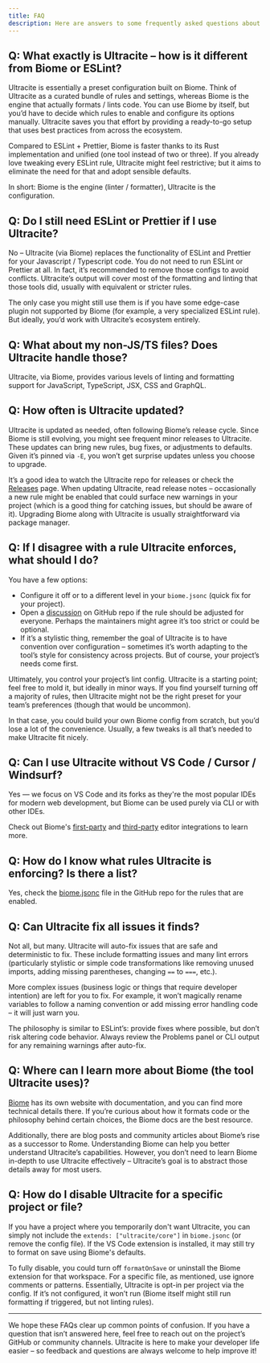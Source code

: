 ```yaml
---
title: FAQ
description: Here are answers to some frequently asked questions about Ultracite.
---
```


## Q: What exactly is Ultracite – how is it different from Biome or ESLint?

Ultracite is essentially a preset configuration built on Biome. Think of Ultracite as a curated bundle of rules and settings, whereas Biome is the engine that actually formats / lints code. You can use Biome by itself, but you’d have to decide which rules to enable and configure its options manually. Ultracite saves you that effort by providing a ready-to-go setup that uses best practices from across the ecosystem.

Compared to ESLint + Prettier, Biome is faster thanks to its Rust implementation and unified (one tool instead of two or three). If you already love tweaking every ESLint rule, Ultracite might feel restrictive; but it aims to eliminate the need for that and adopt sensible defaults.

In short: Biome is the engine (linter / formatter), Ultracite is the configuration.

## Q: Do I still need ESLint or Prettier if I use Ultracite?

No – Ultracite (via Biome) replaces the functionality of ESLint and Prettier for your Javascript / Typescript code. You do not need to run ESLint or Prettier at all. In fact, it’s recommended to remove those configs to avoid conflicts. Ultracite’s output will cover most of the formatting and linting that those tools did, usually with equivalent or stricter rules.

The only case you might still use them is if you have some edge-case plugin not supported by Biome (for example, a very specialized ESLint rule). But ideally, you’d work with Ultracite’s ecosystem entirely.

## Q: What about my non-JS/TS files? Does Ultracite handle those?

Ultracite, via Biome, provides various levels of linting and formatting support for JavaScript, TypeScript, JSX, CSS and GraphQL.

## Q: How often is Ultracite updated?

Ultracite is updated as needed, often following Biome’s release cycle. Since Biome is still evolving, you might see frequent minor releases to Ultracite. These updates can bring new rules, bug fixes, or adjustments to defaults. Given it’s pinned via `-E`, you won’t get surprise updates unless you choose to upgrade.

It’s a good idea to watch the Ultracite repo for releases or check the [Releases](https://github.com/haydenbleasel/ultracite/releases) page. When updating Ultracite, read release notes – occasionally a new rule might be enabled that could surface new warnings in your project (which is a good thing for catching issues, but should be aware of it). Upgrading Biome along with Ultracite is usually straightforward via package manager.

## Q: If I disagree with a rule Ultracite enforces, what should I do?

You have a few options:

- Configure it off or to a different level in your `biome.jsonc` (quick fix for your project).
- Open a [discussion](https://github.com/haydenbleasel/ultracite/discussions/) on GitHub repo if the rule should be adjusted for everyone. Perhaps the maintainers might agree it’s too strict or could be optional.
- If it’s a stylistic thing, remember the goal of Ultracite is to have convention over configuration – sometimes it’s worth adapting to the tool’s style for consistency across projects. But of course, your project’s needs come first.

Ultimately, you control your project’s lint config. Ultracite is a starting point; feel free to mold it, but ideally in minor ways. If you find yourself turning off a majority of rules, then Ultracite might not be the right preset for your team’s preferences (though that would be uncommon).

In that case, you could build your own Biome config from scratch, but you’d lose a lot of the convenience. Usually, a few tweaks is all that’s needed to make Ultracite fit nicely.

## Q: Can I use Ultracite without VS Code / Cursor / Windsurf?

Yes — we focus on VS Code and its forks as they're the most popular IDEs for modern web development, but Biome can be used purely via CLI or with other IDEs.

Check out Biome's [first-party](https://biomejs.dev/guides/editors/first-party-extensions/) and [third-party](https://biomejs.dev/guides/editors/third-party-extensions/) editor integrations to learn more.

## Q: How do I know what rules Ultracite is enforcing? Is there a list?

Yes, check the [biome.jsonc](https://github.com/haydenbleasel/ultracite/blob/main/biome.jsonc) file in the GitHub repo for the rules that are enabled.

## Q: Can Ultracite fix all issues it finds?

Not all, but many. Ultracite will auto-fix issues that are safe and deterministic to fix. These include formatting issues and many lint errors (particularly stylistic or simple code transformations like removing unused imports, adding missing parentheses, changing `==` to `===`, etc.).

More complex issues (business logic or things that require developer intention) are left for you to fix. For example, it won’t magically rename variables to follow a naming convention or add missing error handling code – it will just warn you.

The philosophy is similar to ESLint’s: provide fixes where possible, but don’t risk altering code behavior. Always review the Problems panel or CLI output for any remaining warnings after auto-fix.

## Q: Where can I learn more about Biome (the tool Ultracite uses)?

[Biome](https://biomejs.dev/) has its own website with documentation, and you can find more technical details there. If you’re curious about how it formats code or the philosophy behind certain choices, the Biome docs are the best resource.

Additionally, there are blog posts and community articles about Biome’s rise as a successor to Rome. Understanding Biome can help you better understand Ultracite’s capabilities. However, you don’t need to learn Biome in-depth to use Ultracite effectively – Ultracite’s goal is to abstract those details away for most users.

## Q: How do I disable Ultracite for a specific project or file?

If you have a project where you temporarily don't want Ultracite, you can simply not include the `extends: ["ultracite/core"]` in `biome.jsonc` (or remove the config file). If the VS Code extension is installed, it may still try to format on save using Biome's defaults.

To fully disable, you could turn off `formatOnSave` or uninstall the Biome extension for that workspace. For a specific file, as mentioned, use ignore comments or patterns. Essentially, Ultracite is opt-in per project via the config. If it’s not configured, it won’t run (Biome itself might still run formatting if triggered, but not linting rules).

---

We hope these FAQs clear up common points of confusion. If you have a question that isn’t answered here, feel free to reach out on the project’s GitHub or community channels. Ultracite is here to make your developer life easier – so feedback and questions are always welcome to help improve it!